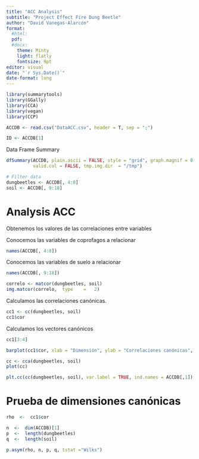 ```yaml
---
title: "ACC Analysis"
subtitle: "Project Effect Fire Dung Beetle"
author: "David Vanegas-Alarcón"
format:
  #html:
  pdf:
  #docx: 
    theme: Minty
    light: flatly
    fontsize: 9pt
editor: visual
date: "`r Sys.Date()`"
date-format: long
---
```


```r
library(summarytools)
library(GGally)
library(CCA)
library(vegan)
library(CCP)
```

```r
ACCDB <- read.csv("DataACC.csv", header = T, sep = ";")

ID <- ACCDB[1]
```

Data Frame Summary

```r
dfSummary(ACCDB, plain.ascii = FALSE, style = "grid", graph.magnif = 0.75, 
          valid.col = FALSE, tmp.img.dir  = "/tmp")
```

```r
# Filter data
dungbeetles <- ACCDB[, 4:8]
soil <- ACCDB[, 9:18]
```

# Analysis ACC

Obtenemos los valores de las correlaciones entre variables 

Conocemos las variables de coprofagos a relacionar

```r
names(ACCDB[, 4:8])
```

Conocemos las variables de suelo a relacionar

```r
names(ACCDB[, 9:18])
```

```r
correlo <- matcor(dungbeetles, soil)  
img.matcor(correlo,  type    =   2)
```


Calculamos las correlaciones canónicas.

```r
cc1 <- cc(dungbeetles, soil)
cc1$cor
```



Calculamos los vectores canónicos

```r
cc1[3:4]
```

```r
barplot(cc1$cor, xlab = "Dimensión", ylab = "Correlaciones canónicas", ylim = c(0, 1))
```

```r
cc <- cca(dungbeetles, soil) 
plot(cc)
```

```r
plt.cc(cc(dungbeetles, soil), var.label = TRUE, ind.names = ACCDB[,1])
```

# Prueba de dimensiones canónicas

```r
rho  <-  cc1$cor 

n  <-  dim(ACCDB)[1] 
p  <-  length(dungbeetles) 
q  <-  length(soil) 

p.asym(rho, n, p, q, tstat ="Wilks")
```

